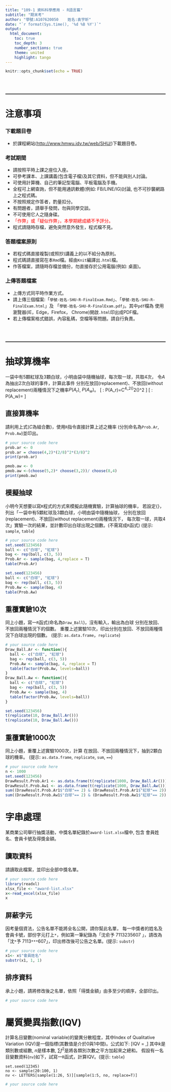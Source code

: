 ---
title: "109-1 資料科學應用 - R語言篇"
subtitle: "期末考"
author: "學號:A107620050    姓名:袁宇昕"
date: "`r format(Sys.time(), '%d %B %Y')`" 
output: 
  html_document:
    toc: true
    toc_depth: 3
    number_sections: true  
    theme: united 
    highlight: tango
---

```{r setup, include=FALSE}
knitr::opts_chunk$set(echo = TRUE)
```


<br><br/>

<hr style="border:1px solid gray"> </hr>
<!-- 
################################################################################ 
#                                                                              #
# 注意事項                                                                     #  
################################################################################ 
-->

# 注意事項 {.unnumbered}

### 下載題目卷 {-}
*  於課程網站(<http://www.hmwu.idv.tw/web/SHU/>)下載題目卷。

### 考試期間 {-}
* 請按照平時上課之座位入座。
* 可參考課本、上課講義(包含電子檔)及其它資料，但不能與別人討論。
* 可使用計算機、自己的筆記型電腦、平板電腦及手機。
* 全程可上網查詢，但不能用通訊軟體(例如: FB/LINE/IG)討論, 也不可抄襲網路上之程式碼。
* 不按照規定作答者，酌量扣分。
* 有問題者，請舉手發問，勿與同學交談。
* 不可使用它人之隨身碟。
* <span style="color: red;">「作弊」或「疑似作弊」，本學期總成績不予評分。</span>
* 程式請隨時存檔，避免突然意外發生，程式檔不見。

###  答題檔案原則 {-}
* 若程式碼直接複製(或照抄)講義上的以不給分為原則。
* 程式碼請直接寫在本`Rmd`檔。經由`Knit`編譯出`.html`檔。
* 作答檔案，請隨時存檔並備份，勿直接存於公用電腦(例如: 桌面)。

### 上傳答題檔案 {-}
* 上傳方式同平時作業方式。
* 請上傳三個檔案:「`學號-姓名-SHU-R-FinalExam.Rmd`」、「`學號-姓名-SHU-R-FinalExam.html`」及
「`學號-姓名-SHU-R-FinalExam.pdf`」。其中`pdf`檔為
使用瀏覽器(IE，Edge，Firefox， Chrome)開啟`.html`印出成PDF檔。
* 若上傳檔案格式錯誤，內容亂碼，空檔等等問題。請自行負責。


<br><br/>

<hr style="border:1px solid gray"> </hr>
<!-- 
################################################################################ 
#                                                                              #
# 題目                                                                         #  
################################################################################ 
-->

<!-- 
############################## 
# 第一題                     #
##############################
-->

# 抽球算機率
一袋中有5顆紅球及3顆白球，小明由袋中隨機抽球，每次取一球，共取4次，
令$A$為抽出2次白球的事件，計算此事件
分別在放回(replacement)、不放回(without replacement)兩種情況下之機率$P(A_r)$, $P(A_w)$。
\[
\mbox{放回}: P(A_r)=C^4_2\left(\frac{5}{8}\right)^2\left(\frac{3}{8}\right)^2
\]
\[
\mbox{不放回}: P(A_w)=\frac{C^5_2C^3_2}{C^8_4}
\]





## 直接算機率
請利用上式($C$為組合數)，使用`R`指令直接計算上述之機率
(分別命名為`Prob.Ar`, `Prob.Aw`)並印出。

```{r}
# your source code here
prob.ar <- 0
prob.ar = choose(4,2)*(2/8)^2*(3/8)^2
print(prob.ar)

pmob.aw <- 0
pmob.aw <-(choose(5,2)* choose(3,2))/ choose(8,4)
print(pmob.aw)


```


## 模擬抽球
小明今天想要以寫`R`程式的方式來模擬此隨機實驗，計算抽球的機率，
若設定{\tt set.seed(123456)}，
列出「一袋中有5顆紅球及3顆白球，小明由袋中隨機抽球，
分別在放回(replacement)、不放回(without replacement)兩種情況下，
每次取一球，共取4次」實驗一次的結果，並計數印出白球出現之個數。(不需寫成`R`函式)
(提示: `sample`, `table`)

```{r}
# your source code here
set.seed(123456)
ball <- c("白球", "紅球")
bag <- rep(ball, c(3, 5))
Prob.Ar <- sample(bag, 4,replace = T)
table(Prob.Ar)

set.seed(123456)
ball <- c("白球", "紅球")
bag <- rep(ball, c(3, 5))
Prob.Aw <- sample(bag, 4)
table(Prob.Aw)
```

## 重覆實驗10次
同上小題，寫一`R`函式(命名為`Draw_Ball`)，沒有輸入，輸出為白球
分別在放回、不放回兩種情況下的個數。
重覆上述實驗10次，印出分別在放回、不放回兩種情況下白球出現的個數。
(提示: `as.data.frame`，`replicate`)


```{r}
# your source code here
Draw_Ball.Ar <- function(){
  ball <- c("白球", "紅球")
  bag <- rep(ball, c(3, 5))
  Prob.Aw <- sample(bag, 4, replace = T)
  table(factor(Prob.Aw, levels=ball))
}
Draw_Ball.Aw <- function(){
  ball <- c("白球", "紅球")
  bag <- rep(ball, c(3, 5))
  Prob.Aw <- sample(bag, 4)
  table(factor(Prob.Aw, levels=ball))
}

set.seed(123456)
t(replicate(10, Draw_Ball.Ar()))
t(replicate(10, Draw_Ball.Aw()))

```


## 重覆實驗1000次
同上小題，重覆上述實驗1000次，計算
在放回、不放回兩種情況下，抽到2顆白球的機率。
(提示: `as.data.frame`, `replicate`, `sum`, `==`)


```{r}
# your source code here
n <- 1000
set.seed(123456)
DrawResult.Prob.Ar1 <- as.data.frame(t(replicate(1000, Draw_Ball.Ar())))
DrawResult.Prob.Aw1 <- as.data.frame(t(replicate(1000, Draw_Ball.Aw())))
sum((DrawResult.Prob.Ar1$"白球"== 2) & (DrawResult.Prob.Ar1$"紅球"== 2))/n
sum((DrawResult.Prob.Aw1$"白球"== 2) & (DrawResult.Prob.Aw1$"紅球"== 2))/n
```


<!-- 
############################## 
# 第二題                     #
##############################
-->

# 字串處理
某商業公司舉行抽獎活動，中獎名單紀錄於`award-list.xlsx`檔中, 包含
會員姓名、會員卡號及得獎金額。


## 讀取資料
請讀取此檔案，並印出全部中獎名單。

```{r}
# your source code here
library(readxl)
xlsx_file <- "award-list.xlsx"
x<-read_excel(xlsx_file)
x
```

## 屏蔽字元
因考量個資法，公告名單不能將全名公開，請你幫此名單，
每一中獎者的姓名及會員卡號，部份字元打上`*`，例如第一筆紀錄為「沈俞予 	7113235607
」，請改為「沈`*`予  	7113`***`607」，印出修改後可公告之名單。(提示: `substr`)

```{r}
# your source code here
x1<- x$"會員姓名"
substr(x1, 1, 1)
```

## 排序資料
承上小題，請將修改後之名單，依照「得獎金額」由多至少的順序，全部印出。

```{r}
# your source code here

```


<!-- 
############################## 
# 第三題                     #
##############################
-->
   
# 屬質變異指數(IQV)   
計算名目變數(nominal variable)的變異分散程度，其中Index of Qualitative Variation 
(IQV)是一個指標(其數值是介於0與1中間)。公式如下:
\[IQV = \frac{k(n^2-\sum f^2)}{n^2(k-1)},\]
其中$k$是類別數或組數, $n$是樣本數, $\sum{f^2}$是將各類別次數之平方加起來之總和。
假設有一名目變數資料(`nv`)如下，試寫一`R`函式，計算IQV。(提示: `table`)
```
set.seed(12345)
no <- sample(20:100, 1)
nv <- LETTERS[sample(1:26, 5)][sample(1:5, no, replace=T)]
```

```{r}
# your source code here

```


   



